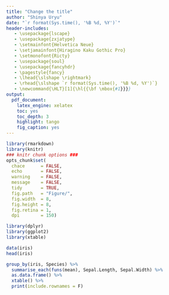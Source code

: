 ```yaml
---
title: "Change the title"
author: "Shinya Uryu"
date: "`r format(Sys.time(), '%B %d, %Y')`"
header-includes:
   - \usepackage{lscape}
   - \usepackage{zxjatype}
   - \setmainfont{Helvetica Neue}
   - \setjamainfont{Hiragino Kaku Gothic Pro}  
   - \setmonofont{Ricty}
   - \usepackage{soul}
   - \usepackage{fancyhdr}
   - \pagestyle{fancy}
   - \lhead{\slshape \rightmark}
   - \rhead{\slshape `r format(Sys.time(), '%B %d, %Y')`}
   - \newcommand{\HLT}[1]{\hl{{\bf \mbox{#1}}}}
output:
  pdf_document:
    latex_engine: xelatex
    toc: yes
    toc_depth: 3
    highlight: tango
    fig_caption: yes
---
```

\fontsize{12}{18}
\hrulefill

```r
library(rmarkdown)
library(knitr)
### knitr chunk options ###
opts_chunk$set(
  chace      = FALSE,
  echo       = FALSE,
  warning    = FALSE,
  message    = FALSE,
  tidy       = TRUE,
  fig.path   = "Figure/",
  fig.width  = 8, 
  fig.height = 8,
  fig.retina = 1,
  dpi        = 150)
```

```r
library(dplyr)
library(ggplot2)
library(xtable)
```

\HLT{highlight}

```r
data(iris)
head(iris)
```

```r
group_by(iris, Species) %>%
  summarise_each(funs(mean), Sepal.Length, Sepal.Width) %>%
  as.data.frame() %>%
  xtable() %>%
  print(include.rownames = F)
```

\begin{table}[ht]
\centering
\begin{tabular}{lrr}
  \hline
Species & Sepal.Length & Sepal.Width \\ 
  \hline
setosa & 5.01 & 3.43 \\ 
  versicolor & 5.94 & 2.77 \\ 
  virginica & 6.59 & 2.97 \\ 
   \hline
\end{tabular}
\end{table}